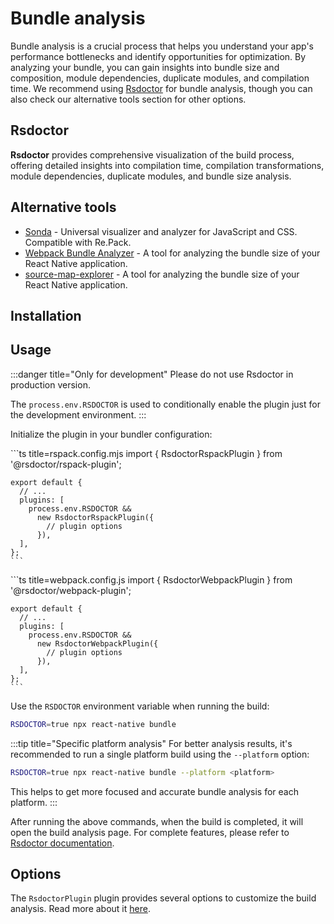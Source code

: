 # Bundle analysis

Bundle analysis is a crucial process that helps you understand your app's performance bottlenecks and identify opportunities for optimization. By analyzing your bundle, you can gain insights into bundle size and composition, module dependencies, duplicate modules, and compilation time. We recommend using [Rsdoctor](https://rsdoctor.dev/) for bundle analysis, though you can also check our alternative tools section for other options.

## Rsdoctor

**Rsdoctor** provides comprehensive visualization of the build process, offering detailed insights into compilation time, compilation transformations, module dependencies, duplicate modules, and bundle size analysis.

## Alternative tools

- [Sonda](https://github.com/filipsobol/sonda) - Universal visualizer and analyzer for JavaScript and CSS. Compatible with Re.Pack.
- [Webpack Bundle Analyzer](https://github.com/webpack-contrib/webpack-bundle-analyzer) - A tool for analyzing the bundle size of your React Native application.
- [source-map-explorer](https://github.com/danvk/source-map-explorer) - A tool for analyzing the bundle size of your React Native application.

## Installation


<Tabs groupId="bundler">
  <Tab label="Rspack" value="rspack">
    <PackageManagerTabs command={{
      npm: 'npm install @rsdoctor/rspack-plugin -D',
      yarn: 'yarn add @rsdoctor/rspack-plugin -D',
      pnpm: 'pnpm add @rsdoctor/rspack-plugin -D',
      bun: 'bun add @rsdoctor/rspack-plugin -D',
    }} />
  </Tab>
  <Tab label="webpack" value="webpack">
    <PackageManagerTabs command={{
      npm: 'npm install @rsdoctor/webpack-plugin -D',
      yarn: 'yarn add @rsdoctor/webpack-plugin -D',
      pnpm: 'pnpm add @rsdoctor/webpack-plugin -D',
      bun: 'bun add @rsdoctor/webpack-plugin -D',
    }} />
  </Tab>
</Tabs>

## Usage

:::danger title="Only for development"
Please do not use Rsdoctor in production version.

The `process.env.RSDOCTOR` is used to conditionally enable the plugin just for the development environment.
:::

Initialize the plugin in your bundler configuration:

<Tabs groupId="bundler">
  <Tab label="Rspack" value="rspack">
    ```ts title=rspack.config.mjs
    import { RsdoctorRspackPlugin } from '@rsdoctor/rspack-plugin';

    export default {
      // ...
      plugins: [
        process.env.RSDOCTOR &&
          new RsdoctorRspackPlugin({
            // plugin options
          }),
      ],
    };
    ```
  </Tab>
  <Tab label="webpack" value="webpack">
    ```ts title=webpack.config.js
    import { RsdoctorWebpackPlugin } from '@rsdoctor/webpack-plugin';

    export default {
      // ...
      plugins: [
        process.env.RSDOCTOR &&
          new RsdoctorWebpackPlugin({
            // plugin options
          }),
      ],
    };
    ```
  </Tab>
</Tabs>

Use the `RSDOCTOR` environment variable when running the build:

```bash
RSDOCTOR=true npx react-native bundle
```

:::tip title="Specific platform analysis"
For better analysis results, it's recommended to run a single platform build using the `--platform` option:

```bash
RSDOCTOR=true npx react-native bundle --platform <platform>
```

This helps to get more focused and accurate bundle analysis for each platform.
:::

After running the above commands, when the build is completed, it will open the build analysis page. For complete features, please refer to [Rsdoctor documentation](https://rsdoctor.dev/).

## Options

The `RsdoctorPlugin` plugin provides several options to customize the build analysis. Read more about it [here](https://rsdoctor.dev/config/options/options).
